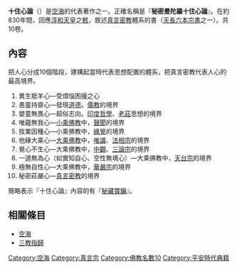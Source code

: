 {{unreferenced|time=2016-03-19T10:13:22+00:00}}
'''十住心論'''（{{jpn|j=十住心論|hg=じゅうじゅうしんろん|rm=Jūjūshinron}}）是[[空海|空海]]的代表著作之一。正確名稱是『'''秘密曼陀羅十住心論'''』。在約830年間，回應[[淳和天皇|淳和天皇]]之[[敕|敕]]，敘述[[真言|真言]][[密教|密教]]體系的書（[[天長六本宗書|天長六本宗書]]之一）。共10卷。

== 內容 ==
把人心分成10個階段，建構起當時代表思想配置的體系，把真言密教代表人心的最高境界。

#異生羝羊心—受煩惱困擾之心
#愚童持齋心—發現[[道德|道德]]。[[儒教_(宗教)|儒教]]的境界
#嬰童無畏心—超俗志向。[[印度哲學|印度哲學]]、[[老莊|老莊]]思想的境界
#唯蘊無我心—[[小乘佛教|小乘佛教]]中，[[聲聞|聲聞]]的境界
#拔業因種心—小乘佛教中，[[緣覺|緣覺]]的境界
#他緣大乘心—[[大乘佛教|大乘佛教]]中，[[唯識|唯識]]、[[法相宗|法相宗]]的境界
#覺心不生心—大乘佛教中，[[中觀|中觀]]、[[三論宗|三論宗]]的境界
#一道無為心（如實知自心、空性無境心）—大乘佛教中，[[天台宗|天台宗]]的境界
#極無自性心—大乘佛教中，[[華嚴宗|華嚴宗]]的境界
#秘密莊嚴心—[[真言|真言]][[密教|密教]]的境界

簡略表示『十住心論』內容的有『[[秘藏寶鑰|秘藏寶鑰]]』。

== 相關條目 ==
*[[空海|空海]]
*[[三教指歸|三教指歸]]

{{佛教小作品}}
[[Category:空海|Category:空海]]
[[Category:真言宗|Category:真言宗]]
[[Category:佛教名數10|Category:佛教名數10]]
[[Category:平安時代典籍|Category:平安時代典籍]]